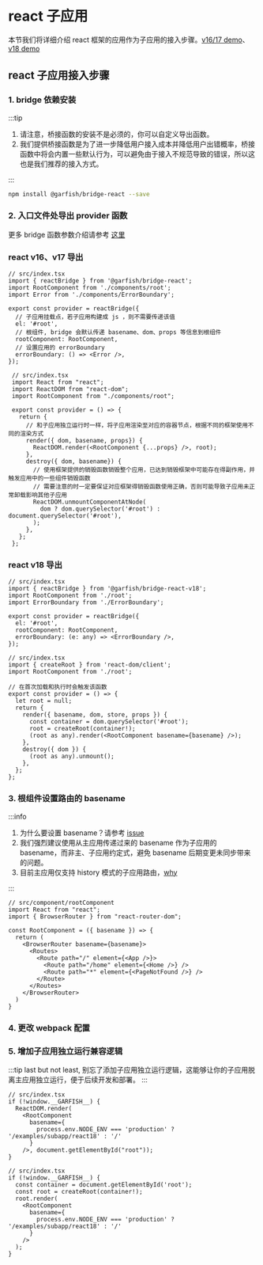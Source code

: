 # react 子应用


本节我们将详细介绍 react 框架的应用作为子应用的接入步骤。[v16/17 demo](https://github.com/modern-js-dev/garfish/tree/main/dev/app-react-17)、[v18 demo](https://github.com/modern-js-dev/garfish/blob/main/dev/app-react-18)

## react 子应用接入步骤
### 1. bridge 依赖安装

:::tip
1. 请注意，桥接函数的安装不是必须的，你可以自定义导出函数。
2. 我们提供桥接函数是为了进一步降低用户接入成本并降低用户出错概率，桥接函数中将会内置一些默认行为，可以避免由于接入不规范导致的错误，所以这也是我们推荐的接入方式。

:::

```bash npm2yarn
npm install @garfish/bridge-react --save
```

### 2. 入口文件处导出 provider 函数

更多 bridge 函数参数介绍请参考 [这里](/guide/bridge)
### react v16、v17 导出

<Tabs>
  <Tab value="bridge_provider" label="使用 @garfish/bridge-react" default>

```tsx
// src/index.tsx
import { reactBridge } from '@garfish/bridge-react';
import RootComponent from './components/root';
import Error from './components/ErrorBoundary';

export const provider = reactBridge({
  // 子应用挂载点，若子应用构建成 js ，则不需要传递该值
  el: '#root',
  // 根组件, bridge 会默认传递 basename、dom、props 等信息到根组件
  rootComponent: RootComponent,
  // 设置应用的 errorBoundary
  errorBoundary: () => <Error />,
});
```

  </Tab>

  <Tab value="customer_provider" label="自定义导出函数" default>

```tsx
 // src/index.tsx
 import React from "react";
 import ReactDOM from "react-dom";
 import RootComponent from "./components/root";

 export const provider = () => {
   return {
     // 和子应用独立运行时一样，将子应用渲染至对应的容器节点，根据不同的框架使用不同的渲染方式
     render({ dom, basename, props}) {
       ReactDOM.render(<RootComponent {...props} />, root);
     },
     destroy({ dom, basename}) {
       // 使用框架提供的销毁函数销毁整个应用，已达到销毁框架中可能存在得副作用，并触发应用中的一些组件销毁函数
       // 需要注意的时一定要保证对应框架得销毁函数使用正确，否则可能导致子应用未正常卸载影响其他子应用
       ReactDOM.unmountComponentAtNode(
         dom ? dom.querySelector('#root') : document.querySelector('#root'),
       );
     },
   };
 };
```

  </Tab>
</Tabs>

### react v18 导出

<Tabs>
  <Tab value="bridge_provider" label="使用 @garfish/bridge-react-v18" default>

```tsx
// src/index.tsx
import { reactBridge } from '@garfish/bridge-react-v18';
import RootComponent from './root';
import ErrorBoundary from './ErrorBoundary';

export const provider = reactBridge({
  el: '#root',
  rootComponent: RootComponent,
  errorBoundary: (e: any) => <ErrorBoundary />,
});

```

  </Tab>

  <Tab value="customer_provider" label="自定义导出函数" default>

```tsx
// src/index.tsx
import { createRoot } from 'react-dom/client';
import RootComponent from './root';

// 在首次加载和执行时会触发该函数
export const provider = () => {
  let root = null;
  return {
    render({ basename, dom, store, props }) {
      const container = dom.querySelector('#root');
      root = createRoot(container!);
      (root as any).render(<RootComponent basename={basename} />);
    },
    destroy({ dom }) {
      (root as any).unmount();
    },
  };
};
```

  </Tab>
</Tabs>

### 3. 根组件设置路由的 basename

:::info
1. 为什么要设置 basename？请参考 [issue](../../issues/index.md#子应用拿到-basename-的作用)
2. 我们强烈建议使用从主应用传递过来的 basename 作为子应用的 basename，而非主、子应用约定式，避免 basename 后期变更未同步带来的问题。
3. 目前主应用仅支持 history 模式的子应用路由，[why](../../issues/index.md#为什么主应用仅支持-history-模式)

:::

```tsx
// src/component/rootComponent
import React from "react";
import { BrowserRouter } from "react-router-dom";

const RootComponent = ({ basename }) => {
  return (
    <BrowserRouter basename={basename}>
      <Routes>
        <Route path="/" element={<App />}>
          <Route path="/home" element={<Home />} />
          <Route path="*" element={<PageNotFound />} />
        </Route>
      </Routes>
    </BrowserRouter>
  )
}
```

### 4. 更改 webpack 配置

<WebpackConfig />

### 5. 增加子应用独立运行兼容逻辑

:::tip
last but not least, 别忘了添加子应用独立运行逻辑，这能够让你的子应用脱离主应用独立运行，便于后续开发和部署。
:::


<Tabs>
  <Tab value="react_16/17" label="react v16/v17" default>

```tsx
// src/index.tsx
if (!window.__GARFISH__) {
  ReactDOM.render(
    <RootComponent
      basename={
        process.env.NODE_ENV === 'production' ? '/examples/subapp/react18' : '/'
      }
    />, document.getElementById("root"));
}
```

  </Tab>

  <Tab value="react_18" label="react v18" default>

```tsx
// src/index.tsx
if (!window.__GARFISH__) {
  const container = document.getElementById('root');
  const root = createRoot(container!);
  root.render(
    <RootComponent
      basename={
        process.env.NODE_ENV === 'production' ? '/examples/subapp/react18' : '/'
      }
    />
  );
}
```

  </Tab>
</Tabs>
